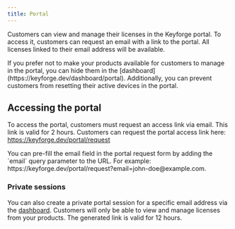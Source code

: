 ```yaml
---
title: Portal
---
```


Customers can view and manage their licenses in the Keyforge portal. To access it, customers can request an email with a link to the portal. All licenses linked to their email address will be available.

<Callout title="Hiding products">
  If you prefer not to make your products available for customers to manage in
  the portal, you can hide them in the
  [dashboard](https://keyforge.dev/dashboard/portal). Additionally, you can
  prevent customers from resetting their active devices in the portal.
</Callout>

<ImageZoom
  src="https://r2.keyforge.dev/docs-portal-showcase.gif"
  alt="Keyforge portal showcase"
  width={1920}
  height={1080}
  unoptimized
/>

## Accessing the portal

To access the portal, customers must request an access link via email. This link is valid for 2 hours. Customers can request the portal access link here: https://keyforge.dev/portal/request

<Callout title="Pre-fill email">
  You can pre-fill the email field in the portal request form by adding the
  `email` query parameter to the URL. For example:
  https://keyforge.dev/portal/request?email=john-doe@example.com.
</Callout>

<ImageZoom
  src="https://r2.keyforge.dev/docs-portal-request.png"
  alt="Keyforge portal request"
  width={1920}
  height={1080}
  unoptimized
/>

### Private sessions

You can also create a private portal session for a specific email address via the [dashboard](https://keyforge.dev/dashboard/portal). Customers will only be able to view and manage licenses from your products. The generated link is valid for 12 hours.
